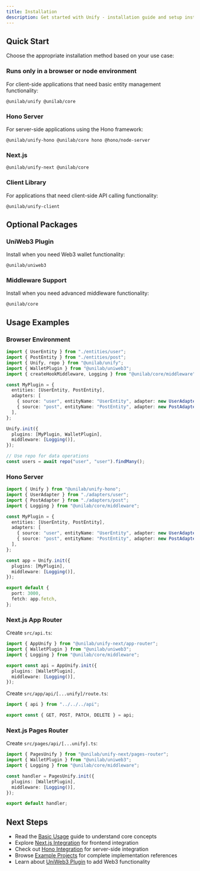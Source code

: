```yaml
---
title: Installation
description: Get started with Unify - installation guide and setup instructions
---
```


## Quick Start

Choose the appropriate installation method based on your use case:

### Runs only in a browser or node environment

For client-side applications that need basic entity management functionality:

```package-install
@unilab/unify @unilab/core
```

### Hono Server

For server-side applications using the Hono framework:

```package-install
@unilab/unify-hono @unilab/core hono @hono/node-server
```

### Next.js

```package-install
@unilab/unify-next @unilab/core
```

### Client Library

For applications that need client-side API calling functionality:

```package-install
@unilab/unify-client
```

## Optional Packages

### UniWeb3 Plugin

Install when you need Web3 wallet functionality:

```package-install
@unilab/uniweb3
```

### Middleware Support

Install when you need advanced middleware functionality:

```package-install
@unilab/core
```

## Usage Examples

### Browser Environment

```typescript
import { UserEntity } from "./entities/user";
import { PostEntity } from "./entities/post";
import { Unify, repo } from "@unilab/unify";
import { WalletPlugin } from "@unilab/uniweb3";
import { createHookMiddleware, Logging } from "@unilab/core/middleware";

const MyPlugin = {
  entities: [UserEntity, PostEntity],
  adapters: [
    { source: "user", entityName: "UserEntity", adapter: new UserAdapter() },
    { source: "post", entityName: "PostEntity", adapter: new PostAdapter() },
  ],
};

Unify.init({
  plugins: [MyPlugin, WalletPlugin],
  middleware: [Logging()],
});

// Use repo for data operations
const users = await repo("user", "user").findMany();
```

### Hono Server

```typescript
import { Unify } from "@unilab/unify-hono";
import { UserAdapter } from "./adapters/user";
import { PostAdapter } from "./adapters/post";
import { Logging } from "@unilab/core/middleware";

const MyPlugin = {
  entities: [UserEntity, PostEntity],
  adapters: [
    { source: "user", entityName: "UserEntity", adapter: new UserAdapter() },
    { source: "post", entityName: "PostEntity", adapter: new PostAdapter() },
  ],
};

const app = Unify.init({
  plugins: [MyPlugin],
  middleware: [Logging()],
});

export default {
  port: 3000,
  fetch: app.fetch,
};
```

### Next.js App Router

Create `src/api.ts`:

```typescript
import { AppUnify } from "@unilab/unify-next/app-router";
import { WalletPlugin } from "@unilab/uniweb3";
import { Logging } from "@unilab/core/middleware";

export const api = AppUnify.init({
  plugins: [WalletPlugin],
  middleware: [Logging()],
});
```

Create `src/app/api/[...unify]/route.ts`:

```typescript
import { api } from "../../../api";

export const { GET, POST, PATCH, DELETE } = api;
```

### Next.js Pages Router

Create `src/pages/api/[...unify].ts`:

```typescript
import { PagesUnify } from "@unilab/unify-next/pages-router";
import { WalletPlugin } from "@unilab/uniweb3";
import { Logging } from "@unilab/core/middleware";

const handler = PagesUnify.init({
  plugins: [WalletPlugin],
  middleware: [Logging()],
});

export default handler;
```


## Next Steps

- Read the [Basic Usage](/docs/basic-usage) guide to understand core concepts
- Explore [Next.js Integration](/docs/integrations/next) for frontend integration
- Check out [Hono Integration](/docs/integrations/hono) for server-side integration
- Browse [Example Projects](/docs/examples) for complete implementation references
- Learn about [UniWeb3 Plugin](/docs/plugins/uniweb3) to add Web3 functionality
